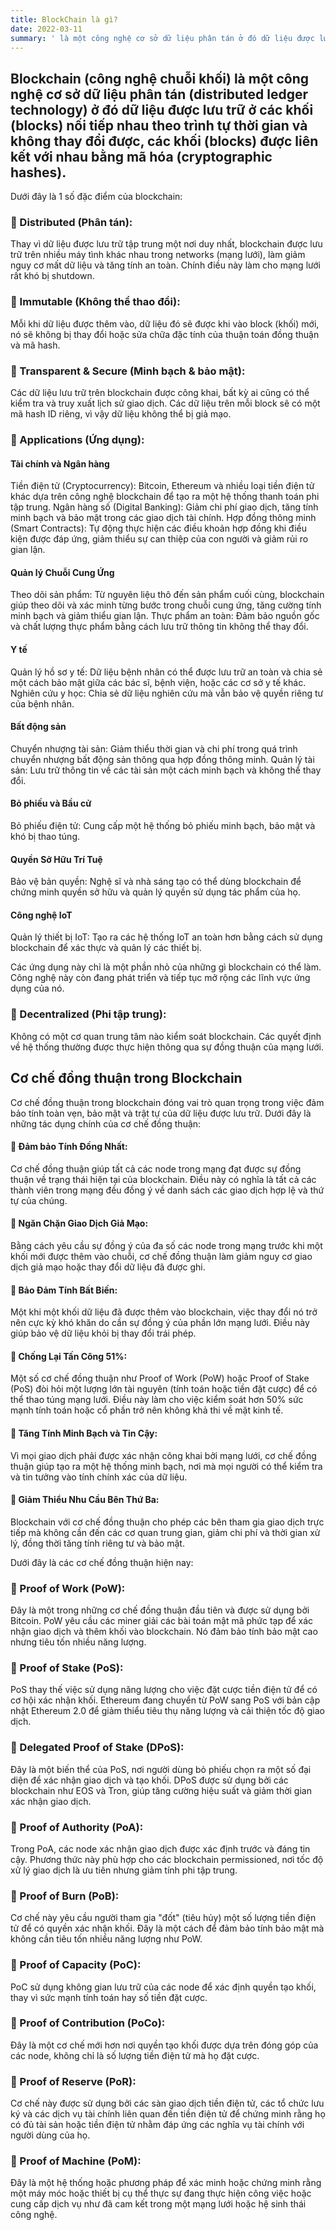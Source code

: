 ```yaml
---
title: BlockChain là gì?
date: 2022-03-11
summary: ' là một công nghệ cơ sở dữ liệu phân tán ở đó dữ liệu được lưu trữ ở các khối (blocks) nối tiếp nhau theo trình tự thời gian và không thay đổi được.'
---
```


## Blockchain (công nghệ chuỗi khối) là một công nghệ cơ sở dữ liệu phân tán (distributed ledger technology) ở đó dữ liệu được lưu trữ ở các khối (blocks) nối tiếp nhau theo trình tự thời gian và không thay đổi được, các khối (blocks) được liên kết với nhau bằng mã hóa (cryptographic hashes).
Dưới đây là 1 số đặc điểm của blockchain:
### 🎯 Distributed (Phân tán):
Thay vì dữ liệu được lưu trữ tập trung một nơi duy nhất, blockchain được lưu trữ trên nhiều máy tình khác nhau trong networks (mạng lưới), làm giảm nguy cơ mất dữ liệu và tăng tính an toàn. Chính điều này làm cho mạng lưới rất khó bị shutdown.
### 🎯 Immutable (Không thể thao đổi):
Mỗi khi dữ liệu được thêm vào, dữ liệu đó sẽ được khi vào block (khối) mới, nó sẽ không bị thay đổi hoặc sửa chữa đặc tính của thuận toán đồng thuận và mã hash.
### 🎯 Transparent & Secure (Minh bạch & bảo mật):
Các dữ liệu lưu trữ trên blockchain được công khai, bất kỳ ai cũng có thể kiểm tra và truy xuất lịch sử giao dịch. Các dữ liệu trên mỗi block sẽ có một mã hash ID riêng, vì vậy dữ liệu không thể bị giả mạo.
### 🎯 Applications (Ứng dụng):
#### Tài chính và Ngân hàng
Tiền điện tử (Cryptocurrency): Bitcoin, Ethereum và nhiều loại tiền điện tử khác dựa trên công nghệ blockchain để tạo ra một hệ thống thanh toán phi tập trung.
Ngân hàng số (Digital Banking): Giảm chi phí giao dịch, tăng tính minh bạch và bảo mật trong các giao dịch tài chính.
Hợp đồng thông minh (Smart Contracts): Tự động thực hiện các điều khoản hợp đồng khi điều kiện được đáp ứng, giảm thiểu sự can thiệp của con người và giảm rủi ro gian lận.

#### Quản lý Chuỗi Cung Ứng
Theo dõi sản phẩm: Từ nguyên liệu thô đến sản phẩm cuối cùng, blockchain giúp theo dõi và xác minh từng bước trong chuỗi cung ứng, tăng cường tính minh bạch và giảm thiểu gian lận.
Thực phẩm an toàn: Đảm bảo nguồn gốc và chất lượng thực phẩm bằng cách lưu trữ thông tin không thể thay đổi.

#### Y tế
Quản lý hồ sơ y tế: Dữ liệu bệnh nhân có thể được lưu trữ an toàn và chia sẻ một cách bảo mật giữa các bác sĩ, bệnh viện, hoặc các cơ sở y tế khác.
Nghiên cứu y học: Chia sẻ dữ liệu nghiên cứu mà vẫn bảo vệ quyền riêng tư của bệnh nhân.

#### Bất động sản
Chuyển nhượng tài sản: Giảm thiểu thời gian và chi phí trong quá trình chuyển nhượng bất động sản thông qua hợp đồng thông minh.
Quản lý tài sản: Lưu trữ thông tin về các tài sản một cách minh bạch và không thể thay đổi.

#### Bỏ phiếu và Bầu cử
Bỏ phiếu điện tử: Cung cấp một hệ thống bỏ phiếu minh bạch, bảo mật và khó bị thao túng.

#### Quyền Sở Hữu Trí Tuệ
Bảo vệ bản quyền: Nghệ sĩ và nhà sáng tạo có thể dùng blockchain để chứng minh quyền sở hữu và quản lý quyền sử dụng tác phẩm của họ.

#### Công nghệ IoT
Quản lý thiết bị IoT: Tạo ra các hệ thống IoT an toàn hơn bằng cách sử dụng blockchain để xác thực và quản lý các thiết bị.

Các ứng dụng này chỉ là một phần nhỏ của những gì blockchain có thể làm. Công nghệ này còn đang phát triển và tiếp tục mở rộng các lĩnh vực ứng dụng của nó.
### 🎯 Decentralized (Phi tập trung):
Không có một cơ quan trung tâm nào kiểm soát blockchain. Các quyết định về hệ thống thường được thực hiện thông qua sự đồng thuận của mạng lưới.

## Cơ chế đồng thuận trong Blockchain

Cơ chế đồng thuận trong blockchain đóng vai trò quan trọng trong việc đảm bảo tính toàn vẹn, bảo mật và trật tự của dữ liệu được lưu trữ. Dưới đây là những tác dụng chính của cơ chế đồng thuận:

#### 🎯 Đảm bảo Tính Đồng Nhất: 
Cơ chế đồng thuận giúp tất cả các node trong mạng đạt được sự đồng thuận về trạng thái hiện tại của blockchain. Điều này có nghĩa là tất cả các thành viên trong mạng đều đồng ý về danh sách các giao dịch hợp lệ và thứ tự của chúng.
#### 🎯 Ngăn Chặn Giao Dịch Giả Mạo: 
Bằng cách yêu cầu sự đồng ý của đa số các node trong mạng trước khi một khối mới được thêm vào chuỗi, cơ chế đồng thuận làm giảm nguy cơ giao dịch giả mạo hoặc thay đổi dữ liệu đã được ghi.
#### 🎯 Bảo Đảm Tính Bất Biến: 
Một khi một khối dữ liệu đã được thêm vào blockchain, việc thay đổi nó trở nên cực kỳ khó khăn do cần sự đồng ý của phần lớn mạng lưới. Điều này giúp bảo vệ dữ liệu khỏi bị thay đổi trái phép.
#### 🎯 Chống Lại Tấn Công 51%: 
Một số cơ chế đồng thuận như Proof of Work (PoW) hoặc Proof of Stake (PoS) đòi hỏi một lượng lớn tài nguyên (tính toán hoặc tiền đặt cược) để có thể thao túng mạng lưới. Điều này làm cho việc kiểm soát hơn 50% sức mạnh tính toán hoặc cổ phần trở nên không khả thi về mặt kinh tế.
#### 🎯 Tăng Tính Minh Bạch và Tin Cậy: 
Vì mọi giao dịch phải được xác nhận công khai bởi mạng lưới, cơ chế đồng thuận giúp tạo ra một hệ thống minh bạch, nơi mà mọi người có thể kiểm tra và tin tưởng vào tính chính xác của dữ liệu.
#### 🎯 Giảm Thiểu Nhu Cầu Bên Thứ Ba: 
Blockchain với cơ chế đồng thuận cho phép các bên tham gia giao dịch trực tiếp mà không cần đến các cơ quan trung gian, giảm chi phí và thời gian xử lý, đồng thời tăng tính riêng tư và bảo mật.

Dưới đây là các cơ chế đồng thuận hiện nay:

### 🎯 Proof of Work (PoW): 
Đây là một trong những cơ chế đồng thuận đầu tiên và được sử dụng bởi Bitcoin. PoW yêu cầu các miner giải các bài toán mật mã phức tạp để xác nhận giao dịch và thêm khối vào blockchain. Nó đảm bảo tính bảo mật cao nhưng tiêu tốn nhiều năng lượng.

### 🎯 Proof of Stake (PoS): 
PoS thay thế việc sử dụng năng lượng cho việc đặt cược tiền điện tử để có cơ hội xác nhận khối. Ethereum đang chuyển từ PoW sang PoS với bản cập nhật Ethereum 2.0 để giảm thiểu tiêu thụ năng lượng và cải thiện tốc độ giao dịch.

### 🎯 Delegated Proof of Stake (DPoS): 
Đây là một biến thể của PoS, nơi người dùng bỏ phiếu chọn ra một số đại diện để xác nhận giao dịch và tạo khối. DPoS được sử dụng bởi các blockchain như EOS và Tron, giúp tăng cường hiệu suất và giảm thời gian xác nhận giao dịch.

### 🎯 Proof of Authority (PoA): 
Trong PoA, các node xác nhận giao dịch được xác định trước và đáng tin cậy. Phương thức này phù hợp cho các blockchain permissioned, nơi tốc độ xử lý giao dịch là ưu tiên nhưng giảm tính phi tập trung.

### 🎯 Proof of Burn (PoB): 
Cơ chế này yêu cầu người tham gia "đốt" (tiêu hủy) một số lượng tiền điện tử để có quyền xác nhận khối. Đây là một cách để đảm bảo tính bảo mật mà không cần tiêu tốn nhiều năng lượng như PoW.

### 🎯 Proof of Capacity (PoC): 
PoC sử dụng không gian lưu trữ của các node để xác định quyền tạo khối, thay vì sức mạnh tính toán hay số tiền đặt cược.

### 🎯 Proof of Contribution (PoCo): 
Đây là một cơ chế mới hơn nơi quyền tạo khối được dựa trên đóng góp của các node, không chỉ là số lượng tiền điện tử mà họ đặt cược.

### 🎯 Proof of Reserve (PoR): 
Cơ chế này được sử dụng bởi các sàn giao dịch tiền điện tử, các tổ chức lưu ký và các dịch vụ tài chính liên quan đến tiền điện tử để chứng minh rằng họ có đủ tài sản hoặc tiền điện tử nhằm đáp ứng các nghĩa vụ tài chính với người dùng của họ.

### 🎯 Proof of Machine (PoM): 
Đây là một hệ thống hoặc phương pháp để xác minh hoặc chứng minh rằng một máy móc hoặc thiết bị cụ thể thực sự đang thực hiện công việc hoặc cung cấp dịch vụ như đã cam kết trong một mạng lưới hoặc hệ sinh thái công nghệ.


